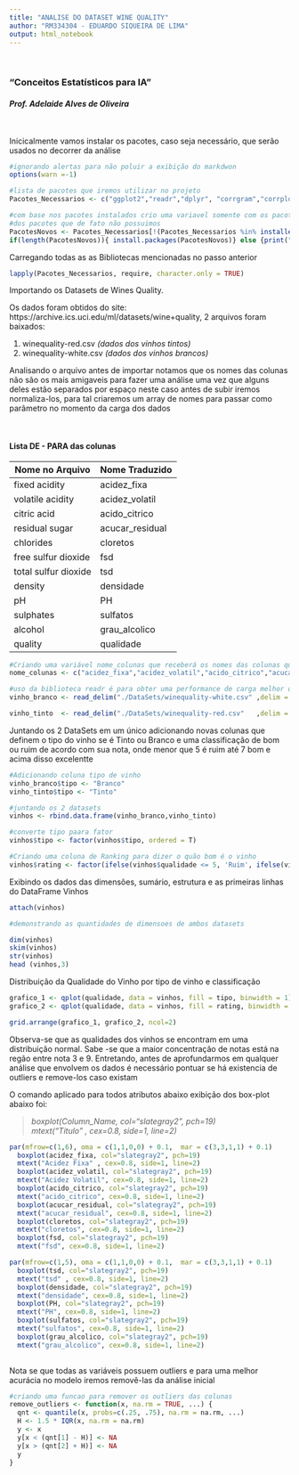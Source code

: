 ---
title: "ANALISE DO DATASET WINE QUALITY"
author: "RM334304 - EDUARDO SIQUEIRA DE LIMA"
output: html_notebook
---

&nbsp; 

###  **"Conceitos Estatísticos para IA"**  
####  *Prof. Adelaide Alves de Oliveira*

&nbsp;
&nbsp;

Inicicalmente vamos instalar os pacotes, caso seja necessário, que serão usados no decorrer da análise
```{r}

#ignorando alertas para não poluir a exibição do markdwon
options(warn =-1)

#lista de pacotes que iremos utilizar no projeto
Pacotes_Necessarios <- c("ggplot2","readr","dplyr", "corrgram","corrplot", "plotly","skimr","gridExtra","GGally")

#com base nos pacotes instalados crio uma variavel somente com os pacotes que não temos ainda para realizar a instalação 
#dos pacotes que de fato não possuimos
PacotesNovos <- Pacotes_Necessarios[!(Pacotes_Necessarios %in% installed.packages()[,"Package"])]
if(length(PacotesNovos)){ install.packages(PacotesNovos)} else {print("Todos os Pacotes Estão Instalados")}

```



Carregando todas as as Bibliotecas mencionadas no passo anterior
```{r}
lapply(Pacotes_Necessarios, require, character.only = TRUE)
```



Importando os Datasets de Wines Quality.

Os dados foram obtidos do site: https://archive.ics.uci.edu/ml/datasets/wine+quality, 2 arquivos foram baixados:

1. winequality-red.csv    *(dados dos vinhos tintos)*
2. winequality-white.csv  *(dados dos vinhos brancos)*

Analisando o arquivo antes de importar notamos que os nomes das colunas não são os mais amigaveis para fazer uma análise uma vez que alguns deles estão separados por espaço neste caso antes de subir iremos normaliza-los, para tal criaremos um array de nomes para passar como parâmetro no momento da carga dos dados

&nbsp;
&nbsp;


#### Lista DE - PARA das colunas



Nome no Arquivo     |  Nome Traduzido
----------------    |-----------------
fixed acidity       |acidez_fixa
volatile acidity    |acidez_volatil
citric acid         |acido_citrico	
residual sugar      |acucar_residual
chlorides           |cloretos
free sulfur dioxide |fsd
total sulfur dioxide|tsd
density             |densidade
pH                  |PH
sulphates           |sulfatos
alcohol             |grau_alcolico
quality             |qualidade


```{r, results="hide"}

#Criando uma variável nome_colunas que receberá os nomes das colunas que normalizaremos a fim de facilitar o resto da análise
nome_colunas <- c("acidez_fixa","acidez_volatil","acido_citrico","acucar_residual","cloretos", "fsd", "tsd","densidade","PH", "sulfatos","grau_alcolico","qualidade")

#uso da biblioteca readr é para obter uma performance de carga melhor que a lib padrão do R
vinho_branco <- read_delim("./DataSets/winequality-white.csv" ,delim = ";", col_names = nome_colunas, skip = 1)

vinho_tinto  <- read_delim("./DataSets/winequality-red.csv"   ,delim = ";", col_names = nome_colunas, skip = 1)

```


Juntando os 2 DataSets em um único adicionando novas colunas que definem o tipo do vinho se é Tinto ou Branco e uma classificação de bom ou ruim de acordo com sua nota, onde menor que 5 é ruim até 7 bom e acima disso excelentte

```{r}

#Adicionando coluna tipo de vinho
vinho_branco$tipo <- "Branco"
vinho_tinto$tipo <- "Tinto"

#juntando os 2 datasets
vinhos <- rbind.data.frame(vinho_branco,vinho_tinto)

#converte tipo paara fator
vinhos$tipo <- factor(vinhos$tipo, ordered = T)

#Criando uma coluna de Ranking para dizer o quão bom é o vinho
vinhos$rating <- factor(ifelse(vinhos$qualidade <= 5, 'Ruim', ifelse(vinhos$qualidade <= 7, 'Bom', 'Excelente')))

```



Exibindo os dados das dimensões, sumário, estrutura e as primeiras linhas do DataFrame Vinhos

```{r ,results="hide"}

attach(vinhos)

```

```{r}
#demonstrando as quantidades de dimensoes de ambos datasets

dim(vinhos)
skim(vinhos)
str(vinhos)
head (vinhos,3)

```


Distribuição da Qualidade do Vinho por tipo de vinho e classificação

```{r}

grafico_1 <- qplot(qualidade, data = vinhos, fill = tipo, binwidth = 1)  
grafico_2 <- qplot(qualidade, data = vinhos, fill = rating, binwidth = 1) 

grid.arrange(grafico_1, grafico_2, ncol=2)

```


Observa-se que as qualidades dos vinhos se encontram em uma distribuição normal. Sabe -se que a maior concentração de notas está na regão entre nota 3 e 9. Entretando, antes de aprofundarmos em qualquer análise que envolvem os dados é necessário pontuar se há existencia de outliers e remove-los caso existam

O comando aplicado para todos atributos abaixo exibição dos box-plot abaixo foi:

> *boxplot(Column_Name, col="slategray2", pch=19) * <br />
> *mtext("Titulo" , cex=0.8, side=1, line=2)*

```{r, , echo=FALSE}

par(mfrow=c(1,6), oma = c(1,1,0,0) + 0.1,  mar = c(3,3,1,1) + 0.1)
  boxplot(acidez_fixa, col="slategray2", pch=19)
  mtext("Acidez Fixa" , cex=0.8, side=1, line=2)
  boxplot(acidez_volatil, col="slategray2", pch=19)
  mtext("Acidez Volatil", cex=0.8, side=1, line=2)
  boxplot(acido_citrico, col="slategray2", pch=19)
  mtext("acido_citrico", cex=0.8, side=1, line=2)
  boxplot(acucar_residual, col="slategray2", pch=19)
  mtext("acucar_residual", cex=0.8, side=1, line=2)
  boxplot(cloretos, col="slategray2", pch=19)
  mtext("cloretos", cex=0.8, side=1, line=2)
  boxplot(fsd, col="slategray2", pch=19)
  mtext("fsd", cex=0.8, side=1, line=2)

```



```{r, , echo=FALSE}

par(mfrow=c(1,5), oma = c(1,1,0,0) + 0.1,  mar = c(3,3,1,1) + 0.1)
  boxplot(tsd, col="slategray2", pch=19)
  mtext("tsd" , cex=0.8, side=1, line=2)
  boxplot(densidade, col="slategray2", pch=19)
  mtext("densidade", cex=0.8, side=1, line=2)
  boxplot(PH, col="slategray2", pch=19)
  mtext("PH", cex=0.8, side=1, line=2)
  boxplot(sulfatos, col="slategray2", pch=19)
  mtext("sulfatos", cex=0.8, side=1, line=2)
  boxplot(grau_alcolico, col="slategray2", pch=19)
  mtext("grau_alcolico", cex=0.8, side=1, line=2)
  
```

Nota se que todas as variáveis possuem outliers e para uma melhor acurácia no modelo iremos removê-las da análise inicial 


```{r}

#criando uma funcao para remover os outliers das colunas 
remove_outliers <- function(x, na.rm = TRUE, ...) {
  qnt <- quantile(x, probs=c(.25, .75), na.rm = na.rm, ...)
  H <- 1.5 * IQR(x, na.rm = na.rm)
  y <- x
  y[x < (qnt[1] - H)] <- NA
  y[x > (qnt[2] + H)] <- NA
  y
}

```
